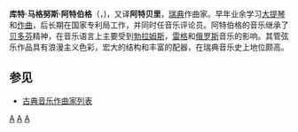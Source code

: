 {{Infobox classical
| 中文名 = 阿特伯格
| 画像 = Kurt Atterberg.jpg
| 附注 =  
| 原文名 = Kurt Magnus Atterberg
| 国别 = 瑞典
| 出生日期 = 1887年12月12日
| 出生地 = 哥德堡
| 逝世日期 = 1974年2月15日(86歲)
| 逝世地 = 斯德哥尔摩
| 所属时期 = 浪漫主义，20世纪
| 所属乐派 =  
| 擅长作品类型 = 管弦乐，歌剧
| 代表作 = 九部交响曲，九部乐队组曲，五部协奏曲，歌剧《阿拉丁》《暴风雨》
| 师从 = 
| 学生 = 
| 官方网站 = 
}}

'''库特·马格努斯·阿特伯格'''（{{lang-sv|'''Kurt Magnus Atterberg'''}}，{{bd|1887年|12月12日|1974年|2月15日}})，又译'''阿特贝里'''，[[瑞典|瑞典]]作曲家。早年业余学习[[大提琴|大提琴]]和[[作曲|作曲]]，后长期在国家专利局工作，并同时任音乐评论员。阿特伯格的音乐继承了[[贝多芬|贝多芬]]精神，在音乐语言上主要受到[[勃拉姆斯|勃拉姆斯]]，[[雷格|雷格]]和[[俄罗斯|俄罗斯]]音乐的影响。其管弦乐作品具有浪漫主义色彩，宏大的结构和丰富的配器，在瑞典音乐史上地位颇高。

==参见==
* [[古典音乐作曲家列表|古典音乐作曲家列表]]

{{Authority control}}
[[category:浪漫主义作曲家|A]]
[[category:20世纪作曲家|A]]
[[category:瑞典作曲家|A]]